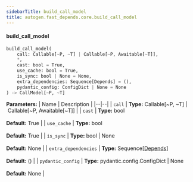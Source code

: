 ```yaml
---
sidebarTitle: build_call_model
title: autogen.fast_depends.core.build_call_model
---
```


<code class="doc-symbol doc-symbol-heading doc-symbol-function"></code>
#### build_call_model

```python
build_call_model(
    call: Callable[~P, ~T] | Callable[~P, Awaitable[~T]],
    *,
    cast: bool = True,
    use_cache: bool = True,
    is_sync: bool | None = None,
    extra_dependencies: Sequence[Depends] = (),
    pydantic_config: ConfigDict | None = None
) -> CallModel[~P, ~T]
```

    

<b>Parameters:</b>
| Name | Description |
|--|--|
| `call` | **Type:** Callable[~P, ~T] \| Callable[~P, Awaitable[~T]] |
| `cast` | **Type:** bool<br/><br/>**Default:** True |
| `use_cache` | **Type:** bool<br/><br/>**Default:** True |
| `is_sync` | **Type:** bool \| None<br/><br/>**Default:** None |
| `extra_dependencies` | **Type:** Sequence[[Depends](/docs/api-reference/autogen/fast_depends/dependencies/model/Depends)]<br/><br/>**Default:** () |
| `pydantic_config` | **Type:** pydantic.config.ConfigDict \| None<br/><br/>**Default:** None |

<br />